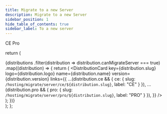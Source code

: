 ```yaml
---
title: Migrate to a new Server
description: Migrate to a new Server
sidebar_position: 1
hide_table_of_contents: true
sidebar_label: To a new server
---
```



<div style={{display: "flex", gap: "1rem"}}>
  <Chips link="https://www.passbolt.com/ce/docker" isUnderMainTitle={true}>CE</Chips>
  <Chips link="https://www.passbolt.com/pricing/pro" isUnderMainTitle={true}>Pro</Chips>
</div>

  return (
    <div className={styles.grid}>
      {distributions
      .filter(distribution => distribution.canMigrateServer === true)
      .map((distribution) => {
        return (
          <DistributionCard
            key={distribution.slug}
            logo={distribution.logo}
            name={distribution.name}
            version={distribution.version}
            links={{
              ...(distribution.ce && {
                ce: {
                  slug: `/hosting/migrate/server/ce/${distribution.slug}`,
                  label: "CE"
                }
              }),
              ...(distribution.pro && {
                pro: {
                  slug: `/hosting/migrate/server/pro/${distribution.slug}`,
                  label: "PRO"
                }
              }),
            }}
          />
        );
      })}
    </div>
  );
};

<DistributionCardWrapper />
